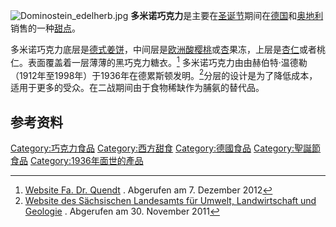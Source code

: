 {{DISPLAYTITLE:多米诺巧克力}}
[[File:Dominostein_edelherb.jpg|thumb]]
'''多米诺巧克力'''是主要在[[圣诞节|圣诞节]]期间在[[德国|德国]]和[[奥地利|奥地利]]销售的一种[[甜点|甜点]]。

多米诺巧克力底层是[[德式姜饼|德式姜饼]]，中间层是[[欧洲酸樱桃|欧洲酸樱桃]]或[[杏|杏]]果冻，上层是[[杏仁|杏仁]]或者桃仁。表面覆盖着一层薄薄的黑巧克力糖衣。<ref>[http://www.dr-quendt.de/artikeldetails/kategorie/winter/artikel/dresdner-herrenkonfekt.html Website Fa. Dr. Quendt] {{Wayback|url=http://www.dr-quendt.de/artikeldetails/kategorie/winter/artikel/dresdner-herrenkonfekt.html |date=20151226042146 }}. Abgerufen am 7. Dezember 2012</ref> 多米诺巧克力由由赫伯特·温德勒（1912年至1998年）于1936年在德累斯顿发明。<ref>[http://www.landwirtschaft.sachsen.de/landwirtschaft/14111.htm Website des Sächsischen Landesamts für Umwelt, Landwirtschaft und Geologie] {{Wayback|url=http://www.landwirtschaft.sachsen.de/landwirtschaft/14111.htm |date=20121119070755 }}. Abgerufen am 30. November 2011</ref>分层的设计是为了降低成本，适用于更多的受众。在二战期间由于食物稀缺作为脯氨的替代品。

==参考资料==
{{Reflist|2}}

[[Category:巧克力食品|Category:巧克力食品]]
[[Category:西方甜食|Category:西方甜食]]
[[Category:德國食品|Category:德國食品]]
[[Category:聖誕節食品|Category:聖誕節食品]]
[[Category:1936年面世的產品|Category:1936年面世的產品]]